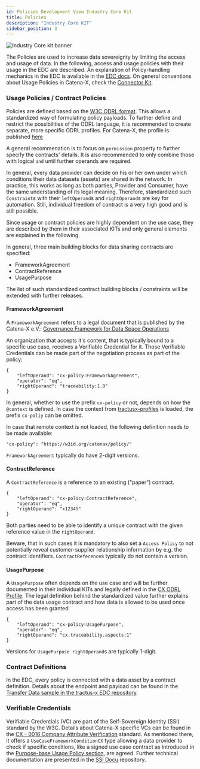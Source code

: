 ```yaml
---
id: Policies Development View Industry Core Kit
title: Policies
description: "Industry Core KIT"
sidebar_position: 3
---
```


<!--
This work is licensed under the CC-BY-4.0 (https://creativecommons.org/licenses/by/4.0/legalcode).

- SPDX-License-Identifier: CC-BY-4.0
- SPDX-FileCopyrightText: 2023 - 2024 BASF SE
- SPDX-FileCopyrightText: 2023 - 2024 Bayerische Motoren Werke Aktiengesellschaft (BMW AG)
- SPDX-FileCopyrightText: 2023 - 2024 Fraunhofer-Gesellschaft zur Foerderung der angewandten Forschung e.V. (represented by Fraunhofer ISST & Fraunhofer IML)
- SPDX-FileCopyrightText: 2023 - 2024 German Edge Cloud GmbH & Co. KG
- SPDX-FileCopyrightText: 2023 - 2024 Mercedes Benz AG
- SPDX-FileCopyrightText: 2023 - 2024 Robert Bosch Manufacturing Solutions GmbH
- SPDX-FileCopyrightText: 2023 - 2024 SAP SE
- SPDX-FileCopyrightText: 2023 - 2024 Siemens AG
- SPDX-FileCopyrightText: 2023 - 2024 T-Systems International GmbH
- SPDX-FileCopyrightText: 2023 - 2024 ZF Friedrichshafen AG
- SPDX-FileCopyrightText: 2023 - 2024 Contributors to the Eclipse Foundation
- Source URL: https://github.com/eclipse-tractusx/eclipse-tractusx.github.io/tree/main/docs-kits/kits/Industry%20Core%20Kit (latest version)
-->


![Industry Core kit banner](@site/static/img/doc-industry-core_header-minified.png)

The Policies are used to increase data sovereignty by limiting the access and usage of data. In the following, access
and usage policies with their usage in the EDC are described. An explanation of Policy-handling mechanics in the EDC
is available in the [EDC docs](https://github.com/eclipse-tractusx/tractusx-edc/blob/main/docs/usage/management-api-walkthrough/02_policies.md#access--usage-policies).
On general conventions about Usage Policies in Catena-X, check the [Connector Kit](https://eclipse-tractusx.github.io/docs-kits/next/category/connector-kit).

### Usage Policies / Contract Policies

Policies are defined based on the [W3C ODRL format](https://www.w3.org/TR/odrl-model/). This allows a standardized way of formulating policy payloads. To further define and restrict the possibilities of the ODRL language, it is recommended to create separate, more specific ODRL profiles. For Catena-X, the profile is published [here](https://github.com/catenax-eV/cx-odrl-profile)

A general recommenation is to focus on `permission` property to further specify the contracts' details. It is also recommended to only combine those with logical `and` until further operands are required.

In general, every data provider can decide on his or her own under which conditions their data datasets (assets) are shared in the network. In practice, this works as long as both parties, Provider and Consumer, have the same understanding of its legal meaning. Therefore, standardized such `Constraint`s with their `leftOperand`s and `rightOperand`s are key for automation. Still, individual freedom of contract is a very high good and is still possible.

Since usage or contract policies are highly dependent on the use case, they are described by them in their associated KITs and only general elements are explained in the following.

In general, three main building blocks for data sharing contracts are specified:
- FrameworkAgreement
- ContractReference
- UsagePurpose

The list of such standardized contract building blocks / constraints will be extended with further releases.

#### FrameworkAgreement
A `FrameworkAgreement` refers to a legal document that is published by the Catena-X e.V.: [Governance Framework for Data Space Operations](https://catena-x.net/en/catena-x-introduce-implement/governance-framework-for-data-space-operations)

An organization that accepts it's content, that is typically bound to a specific use case, receives a Verifiable Credential for it. Those Verifiable Credentials can be made part of the negotiation process as part of the policy:

```
{
    "leftOperand": "cx-policy:FrameworkAgreement",
    "operator": "eq",
    "rightOperand": "traceability:1.0"
}
```
In general, whether to use the prefix `cx-policy` or not, depends on how the `@context` is defined. In case the context from [tractusx-profiles](https://github.com/eclipse-tractusx/tractusx-profiles/blob/main/cx/credentials/schema/context/policy.context.json) is loaded, the prefix `cx-poliy` can be omitted.

In case that remote context is not loaded, the following definition needs to be made available:
```
"cx-policy": "https://w3id.org/catenax/policy/"
```

`FrameworkAgreement` typically do have 2-digit versions.

#### ContractReference
A `ContractReference` is a reference to an existing ("paper") contract.

```
{
    "leftOperand": "cx-policy:ContractReference",
    "operator": "eq",
    "rightOperand": "x12345"
}

```
Both parties need to be able to identify a unique contract with the given reference value in the `rightOperand`.

Beware, that in such cases it is mandatory to also set a `Access Policy` to not potentially reveal customer-supplier relationship information by e.g. the contract identifiers.
`ContractReference`s typically do not contain a version.

#### UsagePurpose
A `UsagePurpose` often depends on the use case and will be further documented in their individual KITs and legally defined in the [CX ODRL Profile](https://github.com/catenax-eV/cx-odrl-profile). The legal definition behind the standardized value further explains part of the data usage contract and how data is allowed to be used once access has been granted.
```
{
    "leftOperand": "cx-policy:UsagePurpose",
    "operator": "eq",
    "rightOperand": "cx.traceability.aspects:1"
}

```

Versions for `UsagePurpose rightOperand`s are typically 1-digit.

### Contract Definitions

In the EDC, every policy is connected with a data asset by a contract definition. Details about the endpoint and payload can be found in the [Transfer Data sample in the tractus-x EDC repository](https://github.com/eclipse-tractusx/tractusx-edc/blob/bc7a1aaf8e1d2a742f71c04e98bcdf409a274fc3/docs/samples/Transfer%20Data.md#2-setup-data-offer).

### Verifiable Credentials

Verifiable Credentials (VC) are part of the Self-Sovereign Identity (SSI) standard by the W3C. Details about Catena-X specific VCs can be found in the [CX - 0016 Company Attribute Verification](#standards) standard. As mentioned there, it offers a `UseCaseFrameworkConditionCX` type allowing a data provider to check if specific conditions, like a signed use case contract as introduced in the [Purpose-base Usage Policy section](#purpose-based-policy), are agreed. Further technical documentation are presented in the [SSI Docu](https://github.com/eclipse-tractusx/ssi-docu/tree/main/docs/architecture) repository.

<Notice components={props.components} />
